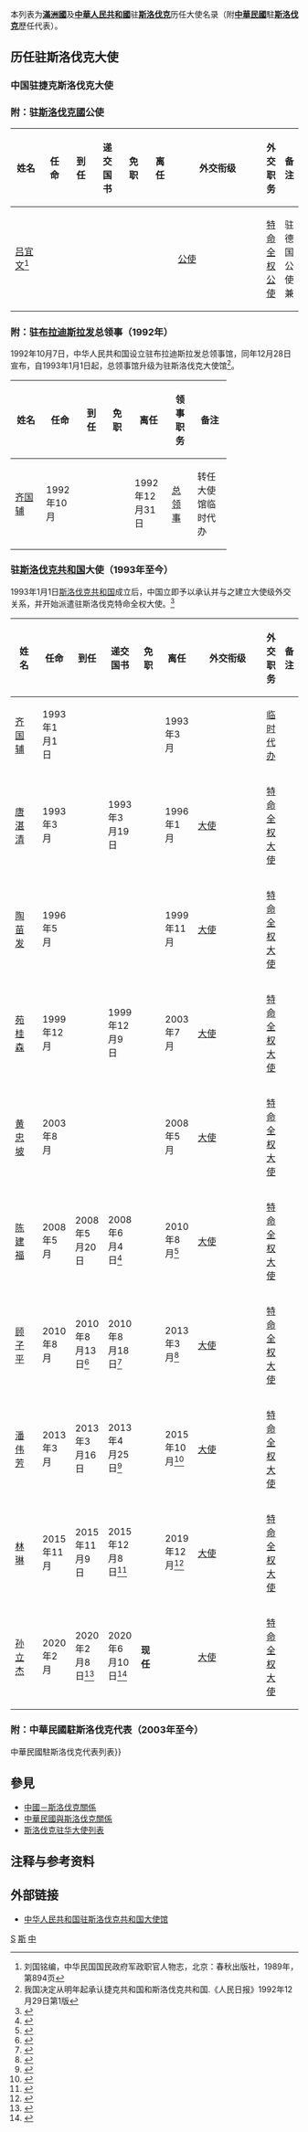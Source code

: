 本列表为'''[[滿洲國|滿洲國]]'''及'''[[中華人民共和國|中華人民共和國]]'''驻'''[[斯洛伐克|斯洛伐克]]'''历任大使名录（附'''[[中華民國|中華民國]]'''駐'''[[斯洛伐克|斯洛伐克]]'''歷任代表）。

== 历任驻斯洛伐克大使 ==
===中国驻捷克斯洛伐克大使===
{{MAIN|中国驻捷克大使列表}}

===附：{{Manchukuo}}驻[[斯洛伐克共和國_(1939-1945)|斯洛伐克國]]公使===
{| class="wikitable"
|-
! width=12% |姓名
! width=10% |任命
! width=10% |到任
! width=10% |递交国书
! width=10% |免职
! width=10% |离任
! width=8% |外交衔级
! width=10% |外交职务
! width=13% colspan="2" |备注
|-
| [[吕宜文|吕宜文]]<ref>刘国铭编，中华民国国民政府军政职官人物志，北京：春秋出版社，1989年，第894页</ref>
|
|
|
|
|
| [[公使|公使]]
| [[特命全权公使|特命全权公使]]
| 驻德国公使兼
|}

===附：{{PRC}}驻[[布拉迪斯拉发|布拉迪斯拉发]]总领事（1992年）===
1992年10月7日，中华人民共和国设立驻布拉迪斯拉发总领事馆，同年12月28日宣布，自1993年1月1日起，总领事馆升级为驻斯洛伐克大使馆<ref>我国决定从明年起承认捷克共和国和斯洛伐克共和国.《人民日报》1992年12月29日第1版</ref>。
{| class="wikitable"
|-
! width=12% |姓名
! width=10% |任命
! width=10% |到任
! width=10% |免职
! width=10% |离任
! width=10% |领事职务
! width=13% colspan="2" |备注
|-
| [[齐国辅|齐国辅]]
| 1992年10月
|
|
| 1992年12月31日
| [[总领事|总领事]]
| 转任大使馆临时代办
|}

=== {{PRC}}驻[[斯洛伐克共和国|斯洛伐克共和国]]大使（1993年至今） ===
1993年1月1日[[斯洛伐克共和国|斯洛伐克共和国]]成立后，中国立即予以承认并与之建立大使级外交关系，并开始派遣驻斯洛伐克特命全权大使。<ref name="slfk">{{cite web|url=http://www.mfa.gov.cn/chn/pds/ziliao/wjrw/2167/2172/t9238.htm|title=驻斯洛伐克共和国历任大使|publisher=中华人民共和国外交部}}</ref>
{| class="wikitable"
|-
! width=12% |姓名
! width=10% |任命
! width=10% |到任
! width=10% |递交国书
! width=10% |免职
! width=10% |离任
! width=8% |外交衔级
! width=10% |外交职务
! width=13% colspan="2" |备注
|-
| [[齐国辅|齐国辅]]
| 1993年1月1日
|
|
|
| 1993年3月
|
| [[临时代办|临时代办]]
|
|-
| [[唐湛清|唐湛清]]
| 1993年3月
|
| 1993年3月19日
|
| 1996年1月
| [[大使|大使]]
| [[特命全权大使|特命全权大使]]
|
|-
| [[陶苗发|陶苗发]]
| 1996年5月
|
|
|
| 1999年11月
| [[大使|大使]]
| [[特命全权大使|特命全权大使]]
|
|-
| [[苑桂森|苑桂森]]
| 1999年12月
|
| 1999年12月9日
|
| 2003年7月
| [[大使|大使]]
| [[特命全权大使|特命全权大使]]
|
|-
| [[黄忠坡|黄忠坡]]
| 2003年8月
|
|
|
| 2008年5月
| [[大使|大使]]
| [[特命全权大使|特命全权大使]]
|
|-
| [[陈建福|陈建福]]
| 2008年5月
| 2008年5月20日
| 2008年6月4日<ref>{{Cite web |url=http://sk.china-embassy.org/chn/dongtai1/t461966.htm |title=中国驻斯洛伐克大使陈建福向斯总统加什帕罗维奇递交国书 |accessdate=2018-12-12 |archive-date=2019-01-24 |archive-url=https://web.archive.org/web/20190124030331/http://sk.china-embassy.org/chn/dongtai1/t461966.htm |dead-url=no }}</ref>
|
| 2010年8月<ref>{{Cite web |url=http://sk.china-embassy.org/chn/dongtai1/t721570.htm |title=驻斯洛伐克大使陈建福举行离任招待会 |accessdate=2018-12-12 |archive-date=2019-01-24 |archive-url=https://web.archive.org/web/20190124030331/http://sk.china-embassy.org/chn/dongtai1/t721570.htm |dead-url=no }}</ref>
| [[大使|大使]]
| [[特命全权大使|特命全权大使]]
|
|-
| [[顾子平|顾子平]]
| 2010年8月
| 2010年8月13日<ref>{{Cite web |url=http://sk.china-embassy.org/chn/xwdt/t724925.htm |title=中国新任驻斯洛伐克大使顾子平向斯外交部国务秘书递交国书副本 |accessdate=2018-12-12 |archive-date=2019-01-24 |archive-url=https://web.archive.org/web/20190124030331/http://sk.china-embassy.org/chn/xwdt/t724925.htm |dead-url=no }}</ref>
| 2010年8月18日<ref>{{Cite web |url=http://sk.china-embassy.org/chn/xwdt/t725269.htm |title=中国驻斯洛伐克大使顾子平向斯总统加什帕罗维奇递交国书 |accessdate=2018-12-12 |archive-date=2019-01-24 |archive-url=https://web.archive.org/web/20190124030331/http://sk.china-embassy.org/chn/xwdt/t725269.htm |dead-url=no }}</ref>
|
| 2013年3月<ref>{{Cite web |url=http://sk.china-embassy.org/chn/dongtai1/t1019174.htm |title=驻斯洛伐克大使顾子平举行离任招待会 |accessdate=2018-12-12 |archive-date=2019-01-24 |archive-url=https://web.archive.org/web/20190124030332/http://sk.china-embassy.org/chn/dongtai1/t1019174.htm |dead-url=no }}</ref>
| [[大使|大使]]
| [[特命全权大使|特命全权大使]]
|
|-
| [[潘伟芳|潘伟芳]]
| 2013年3月
| 2013年3月16日
| 2013年4月25日<ref>{{Cite web |url=http://sk.china-embassy.org/chn/dongtai1/t1035259.htm |title=潘伟芳大使向斯洛伐克总统递交国书 |accessdate=2018-12-12 |archive-date=2019-01-24 |archive-url=https://web.archive.org/web/20190124030331/http://sk.china-embassy.org/chn/dongtai1/t1035259.htm |dead-url=no }}</ref>
|
| 2015年10月<ref>{{Cite web |url=http://sk.china-embassy.org/chn/dongtai1/t1309997.htm |title=驻斯洛伐克大使潘伟芳辞行拜会斯总理菲佐 |accessdate=2018-12-12 |archive-date=2019-01-24 |archive-url=https://web.archive.org/web/20190124030332/http://sk.china-embassy.org/chn/dongtai1/t1309997.htm |dead-url=no }}</ref>
| [[大使|大使]]
| [[特命全权大使|特命全权大使]]
|
|-
| [[林琳_(外交官)|林琳]]
| 2015年11月
| 2015年11月9日
| 2015年12月8日<ref>{{Cite web |url=http://sk.china-embassy.org/chn/dongtai1/t1322631.htm |title=驻斯洛伐克大使林琳向斯总统递交国书 |accessdate=2018-12-12 |archive-date=2019-01-24 |archive-url=https://web.archive.org/web/20190124030331/http://sk.china-embassy.org/chn/dongtai1/t1322631.htm |dead-url=no }}</ref>
|
| 2019年12月<ref>{{Cite web |url=http://sk.china-embassy.org/chn/dongtai1/t1725862.htm |title=驻斯洛伐克大使林琳辞行拜会斯外长莱恰克 |access-date=2020-02-20 |archive-date=2020-02-20 |archive-url=https://web.archive.org/web/20200220074506/http://sk.china-embassy.org/chn/dongtai1/t1725862.htm }}</ref>
| [[大使|大使]]
| [[特命全权大使|特命全权大使]]
|
|-
| [[孙立杰|孙立杰]]
| 2020年2月
| 2020年2月8日<ref>{{Cite web |url=http://sk.china-embassy.org/chn/dongtai1/t1747117.htm |title=新任驻斯洛伐克大使孙立杰递交国书副本 |accessdate=2020-02-20 |archive-date=2020-02-20 |archive-url=https://web.archive.org/web/20200220074507/http://sk.china-embassy.org/chn/dongtai1/t1747117.htm |dead-url=no }}</ref>
| 2020年6月10日<ref>{{Cite web |url=http://sk.china-embassy.org/chn/sgxx/dongtai1/t1787720.htm |title=驻斯洛伐克大使孙立杰递交国书 |accessdate=2020-06-11 |archive-date=2020-06-11 |archive-url=https://web.archive.org/web/20200611065432/http://sk.china-embassy.org/chn/sgxx/dongtai1/t1787720.htm |dead-url=no }}</ref>
| '''现任'''
|
| [[大使|大使]]
| [[特命全权大使|特命全权大使]]
|
|}

===附：中華民國駐斯洛伐克代表（2003年至今）===
{{see also|中華民國駐斯洛伐克大使列表{{!}}中華民國駐斯洛伐克代表列表}}

== 參見 ==
* [[中國－斯洛伐克關係|中國－斯洛伐克關係]]
* [[中華民國與斯洛伐克關係|中華民國與斯洛伐克關係]]
* [[斯洛伐克驻华大使列表|斯洛伐克驻华大使列表]]

== 注释与参考资料 ==
{{reflist|2}}

== 外部链接 ==
* [http://sk.china-embassy.gov.cn/chn/ 中华人民共和国驻斯洛伐克共和国大使馆] {{Wayback|url=http://sk.china-embassy.gov.cn/chn/ |date=20220503001817 }}{{zh-hans icon}}{{sk icon}}

{{中國駐斯洛伐克大使}}

{{中国驻外大使|共和國}}
{{满洲国驻外大使}}

[[Category:中国驻外大使列表|S]]
[[Category:满洲国驻外大使列表|斯]]
[[Category:驻斯洛伐克大使列表|中]]